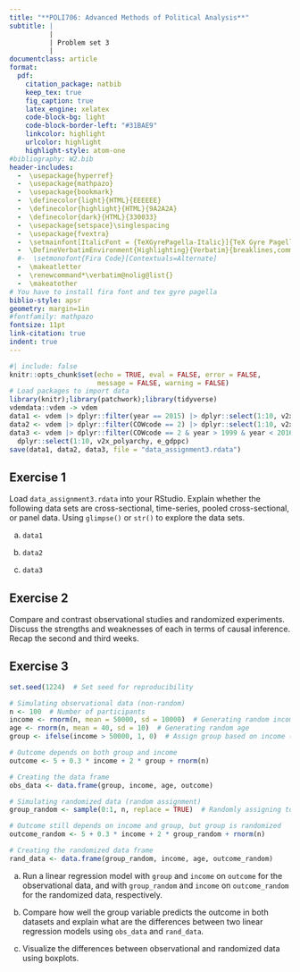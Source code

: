 ```yaml
---
title: "**POLI706: Advanced Methods of Political Analysis**"
subtitle: |
          | 
          | Problem set 3
          |
documentclass: article
format: 
  pdf:
    citation_package: natbib
    keep_tex: true
    fig_caption: true
    latex_engine: xelatex
    code-block-bg: light
    code-block-border-left: "#31BAE9"
    linkcolor: highlight
    urlcolor: highlight
    highlight-style: atom-one
#bibliography: W2.bib
header-includes:
  -  \usepackage{hyperref}
  -  \usepackage{mathpazo}
  -  \usepackage{bookmark}
  -  \definecolor{light}{HTML}{EEEEEE}
  -  \definecolor{highlight}{HTML}{9A2A2A}
  -  \definecolor{dark}{HTML}{330033}
  -  \usepackage{setspace}\singlespacing
  -  \usepackage{fvextra}
  -  \setmainfont[ItalicFont = {TeXGyrePagella-Italic}]{TeX Gyre Pagella}
  -  \DefineVerbatimEnvironment{Highlighting}{Verbatim}{breaklines,commandchars=\\\{\}}
  #-  \setmonofont{Fira Code}[Contextuals=Alternate]
  -  \makeatletter
  -  \renewcommand*\verbatim@nolig@list{}
  -  \makeatother
# You have to install fira font and tex gyre pagella
biblio-style: apsr
geometry: margin=1in
#fontfamily: mathpazo
fontsize: 11pt
link-citation: true
indent: true
---
```


```r
#| include: false
knitr::opts_chunk$set(echo = TRUE, eval = FALSE, error = FALSE, 
                      message = FALSE, warning = FALSE)
# Load packages to import data
library(knitr);library(patchwork);library(tidyverse)
vdemdata::vdem -> vdem
data1 <- vdem |> dplyr::filter(year == 2015) |> dplyr::select(1:10, v2x_polyarchy, e_gdppc)
data2 <- vdem |> dplyr::filter(COWcode == 2) |> dplyr::select(1:10, v2x_polyarchy, e_gdppc)
data3 <- vdem |> dplyr::filter(COWcode == 2 & year > 1999 & year < 2016) |> 
  dplyr::select(1:10, v2x_polyarchy, e_gdppc)
save(data1, data2, data3, file = "data_assignment3.rdata")
```


## Exercise 1

Load `data_assignment3.rdata` into your RStudio. Explain whether the following data sets are cross-sectional, time-series, pooled cross-sectional, or panel data. Using `glimpse()` or `str()` to explore the data sets.

a. `data1`

b. `data2`

c. `data3`

## Exercise 2

Compare and contrast observational studies and randomized experiments. Discuss the strengths and weaknesses of each in terms of causal inference. Recap the second and third weeks.

## Exercise 3

```r
set.seed(1224)  # Set seed for reproducibility

# Simulating observational data (non-random)
n <- 100  # Number of participants
income <- rnorm(n, mean = 50000, sd = 10000)  # Generating random income
age <- rnorm(n, mean = 40, sd = 10)  # Generating random age
group <- ifelse(income > 50000, 1, 0)  # Assign group based on income (observational)

# Outcome depends on both group and income
outcome <- 5 + 0.3 * income + 2 * group + rnorm(n)

# Creating the data frame
obs_data <- data.frame(group, income, age, outcome)

# Simulating randomized data (random assignment)
group_random <- sample(0:1, n, replace = TRUE)  # Randomly assigning to two groups

# Outcome still depends on income and group, but group is randomized
outcome_random <- 5 + 0.3 * income + 2 * group_random + rnorm(n)

# Creating the randomized data frame
rand_data <- data.frame(group_random, income, age, outcome_random)
```

a. Run a linear regression model with `group` and `income` on `outcome` for the observational data, and with `group_random` and `income` on `outcome_random` for the randomized data, respectively.

b. Compare how well the group variable predicts the outcome in both datasets and explain what are the differences between two linear regression models using `obs_data` and `rand_data`. 

c. Visualize the differences between observational and randomized data using boxplots.







